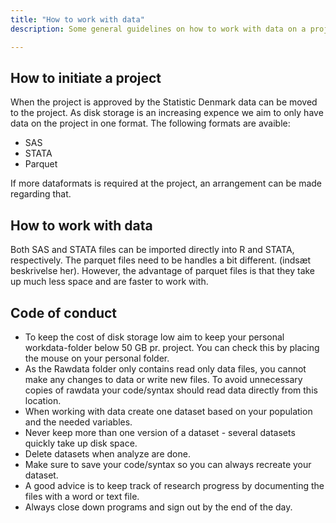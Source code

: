 ```yaml
---
title: "How to work with data"
description: Some general guidelines on how to work with data on a project at Statistics Denmark

---
```


## How to initiate a project
When the project is approved by the Statistic Denmark data can be moved to the project. As disk storage is an increasing expence we aim to only have data on the project in one format. The following formats are avaible:

-   SAS
-   STATA
-   Parquet

If more dataformats is required at the project, an arrangement can be made regarding that. 

## How to work with data
Both SAS and STATA files can be imported directly into R and STATA, respectively. The parquet files need to be handles a bit different. (indsæt beskrivelse her). However, the advantage of parquet files is that they take up much less space and are faster to work with. 

## Code of conduct
-   To keep the cost of disk storage low aim to keep your personal workdata-folder below 50 GB pr. project. You can check this by placing the mouse on your personal folder.
-   As the Rawdata folder only contains read only data files, you cannot make any changes to data or write new files. To avoid unnecessary copies of rawdata your code/syntax should read data directly from this location. 
-   When working with data create one dataset based on your population and the needed variables.
-   Never keep more than one version of a dataset - several datasets quickly take up disk space.
-   Delete datasets when analyze are done. 
-   Make sure to save your code/syntax so you can always recreate your dataset.
-   A good advice is to keep track of research progress by documenting the files with a word or text file.  
-   Always close down programs and sign out by the end of the day. 




